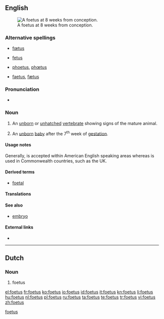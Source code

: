 <!--subst: of [[Template:sync]]-->
<!--If you edit this entry, please also edit [[fetus]] to ensure these two entries remain synchronized.-->[[Category:Synchronized entries|foetus]]
{{also|fetus}}
==English==
[[File:10 weeks pregnant.png|thumb|A foetus at 8<!--sic, see Commons--> weeks from conception.]]

===Alternative spellings===
* {{qualifier|British}} [[fœtus]]
* {{qualifier|chiefly Canadian and US}} [[fetus]]
* {{qualifier|archaic}} [[phoetus]], [[phœtus]]
* {{qualifier|obsolete}} [[faetus]], [[fætus]]

===Pronunciation===
* {{IPA|/'fi:təs/}}

===Noun===
{{en-noun|es|pl2=foeti}} {{chiefly|British}}

# {{embryology}} An [[unborn]] or [[unhatched]] [[vertebrate]] showing signs of the mature animal.
# {{embryology}} An [[unborn]] [[baby]] after the 7<sup>th</sup> week of [[gestation]].

====Usage notes====
Generally, {{term|fetus}} is accepted within American English speaking areas whereas {{term|foetus}} is used in Commonwealth countries, such as the UK.

====Derived terms====
* [[foetal]]

====Translations====
{{trans-see|fetus}}

====See also====
* [[embryo]]

====External links====
* {{pedia}}
<!--If you edit this page, please also edit "fetus" to ensure that the pages remain synchronised-->

----

==Dutch==

===Noun===
{{infl|nl|noun|g=n|g2=m}}

# foetus

[[el:foetus]]
[[fr:foetus]]
[[ko:foetus]]
[[io:foetus]]
[[id:foetus]]
[[it:foetus]]
[[kn:foetus]]
[[li:foetus]]
[[hu:foetus]]
[[nl:foetus]]
[[pl:foetus]]
[[ru:foetus]]
[[ta:foetus]]
[[te:foetus]]
[[tr:foetus]]
[[vi:foetus]]
[[zh:foetus]]